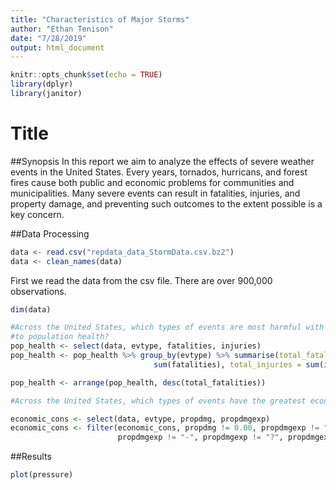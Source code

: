 ```yaml
---
title: "Characteristics of Major Storms"
author: "Ethan Tenison"
date: "7/28/2019"
output: html_document
---
```


```r
knitr::opts_chunk$set(echo = TRUE)
library(dplyr)
library(janitor)
```

# Title 

##Synopsis 
In this report we aim to analyze the effects of severe weather events in the United States. Every years, tornados, hurricans, and forest fires cause both public and economic problems for communities and municipalities. Many severe events can result in fatalities, injuries, and property damage, and preventing such outcomes to the extent possible is a key concern.

##Data Processing 

```r
data <- read.csv("repdata_data_StormData.csv.bz2")
data <- clean_names(data)
```
First we read the data from the csv file. There are over 900,000 observations. 

```r
dim(data)
```


```R
#Across the United States, which types of events are most harmful with respect 
#to population health?
pop_health <- select(data, evtype, fatalities, injuries)
pop_health <- pop_health %>% group_by(evtype) %>% summarise(total_fatalities = 
                                sum(fatalities), total_injuries = sum(injuries))

pop_health <- arrange(pop_health, desc(total_fatalities))                 

#Across the United States, which types of events have the greatest economic consequences?

economic_cons <- select(data, evtype, propdmg, propdmgexp)
economic_cons <- filter(economic_cons, propdmg != 0.00, propdmgexp != "", 
                        propdmgexp != "-", propdmgexp != "?", propdmgexp != "+")

```


##Results 
```r
plot(pressure)
```

